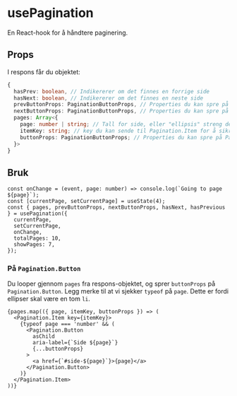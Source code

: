 

<Meta of={Stories} />

# usePagination

En React-hook for å håndtere paginering.

<Primary />
<Controls of={Stories.Preview} />

## Props

I respons får du objektet:

```ts
{
  hasPrev: boolean, // Indikererer om det finnes en forrige side
  hasNext: boolean, // Indikererer om det finnes en neste side
  prevButtonProps: PaginationButtonProps, // Properties du kan spre på forrige-knappen
  nextButtonProps: PaginationButtonProps, // Properties du kan spre på neste-knappen
  pages: Array<{
    page: number | string; // Tall for side, eller "ellipsis" streng dersom knappen skal være ...
    itemKey: string; // key du kan sende til Pagination.Item for å sikre riktig fokushåndtering
    buttonProps: PaginationButtonProps; // Properties du kan spre på Pagination.Button
  }>
}
```

## Bruk

```tsx
const onChange = (event, page: number) => console.log(`Going to page ${page}`);
const [currentPage, setCurrentPage] = useState(4);
const { pages, prevButtonProps, nextButtonProps, hasNext, hasPrevious } = usePagination({
  currentPage,
  setCurrentPage,
  onChange,
  totalPages: 10,
  showPages: 7,
});
```

### På `Pagination.Button`

Du looper gjennom `pages` fra respons-objektet, og sprer `buttonProps` på `Pagination.Button`.
Legg merke til at vi sjekker `typeof` på `page`. Dette er fordi ellipser skal være en tom `li`.

```tsx
{pages.map(({ page, itemKey, buttonProps }) => (
  <Pagination.Item key={itemKey}>
    {typeof page === 'number' && (
      <Pagination.Button
        asChild
        aria-label={`Side ${page}`}
        {...buttonProps}
      >
        <a href={`#side-${page}`}>{page}</a>
      </Pagination.Button>
    )}
  </Pagination.Item>
))}
```
